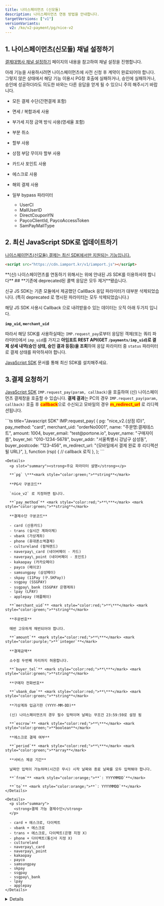 ```yaml
---
title: 나이스페이먼츠 (신모듈)
description: 나이스페이먼츠 연동 방법을 안내합니다.
targetVersions: ["v1"]
versionVariants:
  v2: /ko/v2-payment/pg/nice-v2
---
```




## 1. 나이스페이먼츠(신모듈) 채널 설정하기

[결제대행사 채널 설정하기](../../../ready/readme#3-결제대행사-채널-설정하기) 페이지의 내용을 참고하여 채널 설정을 진행합니다.

아래 기능을 사용하시려면 나이스페이먼츠에 사전 신청 후 계약이 완료되어야 합니다.
그렇지 않은 상태에서 해당 기능 이용시 PG창 호출에 실패하거나, 승인에 실패하거나,
승인에 성공하더라도 의도한 바와는 다른 응답을 얻게 될 수 있으니 주의 해주시기 바랍니다.

- 모든 결제 수단(간편결제 포함)

- 면세 / 복합과세 사용

- 부가세 지정 금액 방식 사용(영세율 포함)

- 부분 취소

- 할부 사용

- 상점 부담 무이자 할부 사용

- 카드사 포인트 사용

- 에스크로 사용

- 해외 결제 사용

- 일부 bypass 파라미터
  - UserCI
  - MallUserID
  - DirectCouponYN
  - PaycoClientId, PaycoAccessToken
  - SamPayMallType

## 2. 최신 JavaScript SDK로 업데이트하기 <a href="#2." id="2." />

나이스페이먼츠(신모듈) 결제는 최신 SDK에서만 지원되는 기능입니다.

```html title="JS SDK"
<script src="https://cdn.iamport.kr/v1/iamport.js"></script>
```

<Hint style="info">
  **(신) 나이스페이먼츠를 연동하기 위해서는 위에 안내된 JS SDK를 이용하셔야 합니다**
</Hint>

<Hint style="danger">
  ## **기존에 deprecated된 콜백 응답은 모두 제거**됐습니다.

  신규 JS SDK는 기존 모듈에서 제공했던 CallBack 응답 파라미터가 대부분 삭제되었습니다.
  (특히 deprecated 로 명시된 파라미터는 모두 삭제되었습니다.)

  해당 JS SDK 사용시 Callback 으로 내려받을수 있는 데이터는 오직 아래 두가지 입니다.

  **`imp_uid`, `merchant_uid`**

  따라서 해당 SDK를 사용하실때는 `IMP.request_pay`로부터 응답된 객체(또는 쿼리 파라미터)에서
  `imp_uid`를 가지고 **아임포트 REST API(GET `/payments/imp_uid`)로 결제 상세 내역(승인 상태, 승인 결과 등등)을 조회**하여
  응답 파라미터 중 `status` 파라미터로 결제 상태를 파악하셔야 합니다.
</Hint>

[JavaScript SDK](../../../sdk/javascript-sdk/readme) 문서를 통해 최신 SDK를 설치해주세요.

## 3.결제 요청하기

[JavaScript SDK](../../../sdk/javascript-sdk/readme) `IMP.request_pay(param, callback)`을 호출하여
(신) 나이스페이먼츠 결제창을 호출할 수 있습니다. **결제 결과**는 PC의 경우 `IMP.request_pay(param,
callback)` 호출 후 <mark style="color:red;">**callback**</mark>으로 수신되고 모바일의 경우
<mark style="color:red;">**m\_redirect\_url**</mark> 로 리디렉션됩니다.

<Tabs>
  <Tab title="인증결제창 요청">
    ```ts title="Javascript SDK"
    IMP.request_pay(
      {
        pg: "nice_v2.{상점 ID}",
        pay_method: "card",
        merchant_uid: "orderNo0001",
        name: "주문명:결제테스트",
        amount: 1004,
        buyer_email: "test@portone.io",
        buyer_name: "구매자이름",
        buyer_tel: "010-1234-5678",
        buyer_addr: "서울특별시 강남구 삼성동",
        buyer_postcode: "123-456",
        m_redirect_url: "{모바일에서 결제 완료 후 리디렉션 될 URL}",
      },
      function (rsp) {
        // callback 로직
      },
    );
    ```

    <Details>
      <p slot="summary"><strong>주요 파라미터 설명</strong></p>

      **`pg` \***<mark style="color:green;">**string**</mark>

      **PG사 구분코드**

      `nice_v2` 로 지정하면 됩니다.

      **`pay_method`** <mark style="color:red;">**\***</mark> <mark style="color:green;">**string**</mark>

      **결제수단 구분코드**

      - card (신용카드)
      - trans (실시간 계좌이체)
      - vbank (가상계좌)
      - phone (휴대폰소액결제)
      - cultureland (컬쳐랜드)
      - naverpay\_card (네이버페이 - 카드)
      - naverpay\_point (네이버페이 - 포인트)
      - kakaopay (카카오페이)
      - payco (페이코)
      - samsungpay (삼성페이)
      - skpay (11Pay (구.SKPay))
      - ssgpay (SSGPAY)
      - ssgpay\_bank (SSGPAY 은행계좌)
      - lpay (LPAY)
      - applepay (애플페이)

      **`merchant_uid`** <mark style="color:red;">**\***</mark> <mark style="color:green;">**string**</mark>

      **주문번호**

      매번 고유하게 채번되어야 합니다.

      **`amount`** <mark style="color:red;">**\***</mark> <mark style="color:purple;">**`integer`**</mark>

      **결제금액**

      소수점 두번째 자리까지 허용합니다.

      **`buyer_tel`** <mark style="color:red;">**\***</mark> <mark style="color:green;">**string**</mark>

      **구매자 전화번호**

      **`vbank_due`** <mark style="color:red;">**\***</mark> <mark style="color:green;">**string**</mark>

      **가상계좌 입금기한 (YYYY-MM-DD)**

      (신) 나이스페이먼츠의 경우 필수 입력이며 날짜는 무조건 23:59:59로 설정 됨

      **`escrow`** <mark style="color:red;">**\***</mark> <mark style="color:green;">**boolean**</mark>

      **에스크로 결제 여부**

      **`period`** <mark style="color:red;">**\***</mark> <mark style="color:green;">**array**</mark>

      **서비스 제공 기간**

      날짜만 입력이 가능하며(시간은 무시) 시작 날짜와 종료 날짜를 모두 입력해야 합니다.

      **`from`** <mark style="color:orange;">**`: YYYYMMDD`**</mark>

      **`to`** <mark style="color:orange;">**`: YYYYMMDD`**</mark>
    </Details>

    <Details>
      <p slot="summary">
        <strong>결제 가능 결제수단</strong>
      </p>

      - card + 에스크로, 다이렉트
      - vbank + 에스크로
      - trans + 에스크로, 다이렉트(은행 지정 X)
      - phone + 다이렉트(통신사 지정 X)
      - cultureland
      - naverpay\_card
      - naverpay\_point
      - kakaopay
      - payco
      - samsungpay
      - skpay
      - ssgpay
      - ssgpay\_bank
      - lpay
      - applepay
    </Details>
  </Tab>
</Tabs>

<Details>
  <p slot="summary">
    <strong>가능한 결제 환경</strong>
  </p>

  - PC (iframe)
  - 모바일 (리디렉션)
</Details>
